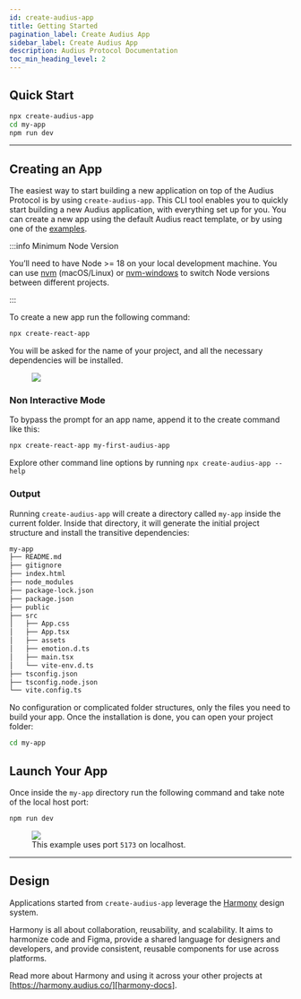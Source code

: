 ```yaml
---
id: create-audius-app
title: Getting Started
pagination_label: Create Audius App
sidebar_label: Create Audius App
description: Audius Protocol Documentation
toc_min_heading_level: 2
---
```



## Quick Start

```sh
npx create-audius-app
cd my-app
npm run dev
```

---

## Creating an App

The easiest way to start building a new application on top of the Audius Protocol is by using
`create-audius-app`. This CLI tool enables you to quickly start building a new Audius application,
with everything set up for you. You can create a new app using the default Audius react template, or
by using one of the [examples][example-repo].

:::info Minimum Node Version

You’ll need to have Node >= 18 on your local development machine. You can use [nvm][nvm-url]
(macOS/Linux) or [nvm-windows][nvm-windows-url] to switch Node versions between different projects.

:::

To create a new app run the following command:

```sh
npx create-react-app
```

You will be asked for the name of your project, and all the necessary dependencies will be
installed.

<!-- prettier-ignore -->
<figure className="screensnippet-wrapper">
  <img src={useBaseUrl('/img/create-audius-app/create-audius-app-terminal.svg')} />
</figure>

### Non Interactive Mode

To bypass the prompt for an app name, append it to the create command like this:

```sh
npx create-react-app my-first-audius-app
```

Explore other command line options by running `npx create-audius-app --help`

### Output

Running `create-audius-app` will create a directory called `my-app` inside the current folder.
Inside that directory, it will generate the initial project structure and install the transitive
dependencies:

```sh
my-app
├── README.md
├── gitignore
├── index.html
├── node_modules
├── package-lock.json
├── package.json
├── public
├── src
│   ├── App.css
│   ├── App.tsx
│   ├── assets
│   ├── emotion.d.ts
│   ├── main.tsx
│   └── vite-env.d.ts
├── tsconfig.json
├── tsconfig.node.json
└── vite.config.ts
```

No configuration or complicated folder structures, only the files you need to build your app. Once
the installation is done, you can open your project folder:

```sh
cd my-app
```

## Launch Your App

Once inside the `my-app` directory run the following command and take note of the local host port:

```sh
npm run dev
```

<!-- prettier-ignore -->
<figure className="screensnippet-wrapper">
  <img src={useBaseUrl('/img/create-audius-app/run-app-terminal.svg')} />
  <figcaption>This example uses port <code>5173</code> on localhost.</figcaption>
</figure>

---

## Design

Applications started from `create-audius-app` leverage the [Harmony][harmony-docs] design system.

Harmony is all about collaboration, reusability, and scalability. It aims to harmonize code and
Figma, provide a shared language for designers and developers, and provide consistent, reusable
components for use across platforms.

Read more about Harmony and using it across your other projects at
[https://harmony.audius.co/][harmony-docs].

<!-- prettier-ignore -->
[example-repo]: https://github.com/AudiusProject/audius-protocol/tree/main/packages/create-audius-app/examples
[nvm-url]: https://github.com/nvm-sh/nvm#installation
[nvm-windows-url]: https://github.com/coreybutler/nvm-windows#node-version-manager-nvm-for-windows
[harmony-docs]: https://harmony.audius.co/
